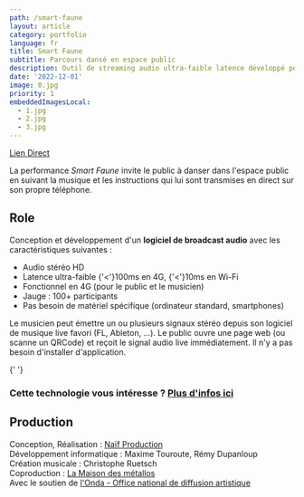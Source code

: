 ```yaml
---
path: /smart-faune
layout: article
category: portfolio
language: fr
title: Smart Faune
subtitle: Parcours dansé en espace public
description: Outil de streaming audio ultra-faible latence développé pour la performance Smart Faune
date: '2022-12-01'
image: 0.jpg
priority: 1
embeddedImagesLocal:
  - 1.jpg
  - 2.jpg
  - 3.jpg
---
```




<ResponsiveIframe
  src="https://www.youtube.com/embed/1gm_-xeVMs0"
  width="1920"
  height="1080"
/>


[Lien Direct](https://www.youtube.com/watch?v=1gm_-xeVMs0)

La performance _Smart Faune_ invite le public à danser dans l'espace public en suivant la musique et les instructions qui lui sont transmises en direct sur son propre téléphone.


## Role 

Conception et développement d'un __logiciel de broadcast audio__ avec les caractéristiques suivantes : 
- Audio stéréo HD
- Latence ultra-faible  {'<'}100ms en 4G,  {'<'}10ms en Wi-Fi
- Fonctionnel en 4G (pour le public et le musicien)
- Jauge : 100+ participants
- Pas besoin de matériel spécifique (ordinateur standard, smartphones)
  
Le musicien peut émettre un ou plusieurs signaux stéréo depuis son logiciel de musique live favori (FL, Ableton, ...). 
Le public ouvre une page web (ou scanne un QRCode) et reçoit le signal audio live immédiatement. Il n'y a pas besoin d'installer d'application.
  

<ImageGrid props={props.data.mdx.frontmatter.embeddedImagesLocal} />{' '}
  

### Cette technologie vous intéresse ? [Plus d'infos ici](/audio-broadcaster)


  
## Production

Conception, Réalisation : [Naïf Production](//naif-production.fr/)  
Développement informatique :  Maxime Touroute, Rémy Dupanloup  
Création musicale : Christophe Ruetsch  
Coproduction : [La Maison des métallos](//www.maisondesmetallos.paris/)  
Avec le soutien de [l'Onda - Office national de diffusion artistique](//www.onda.fr/)  
